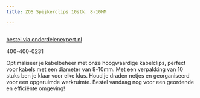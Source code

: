 ```yaml
---
title: ZOS Spijkerclips 10stk. 8-10MM

---
```



<Image src={imageProduct} width={imageProduct.width} alt="" />

[bestel via onderdelenexpert.nl](https://www.onderdelenexpert.nl/zos-spijkerclips-10stk-8-10mm-134940)

400-400-0231

Optimaliseer je kabelbeheer met onze hoogwaardige kabelclips, perfect voor kabels met een diameter van 8-10mm. Met een verpakking van 10 stuks ben je klaar voor elke klus. Houd je draden netjes en georganiseerd voor een opgeruimde werkruimte. Bestel vandaag nog voor een geordende en efficiënte omgeving!
